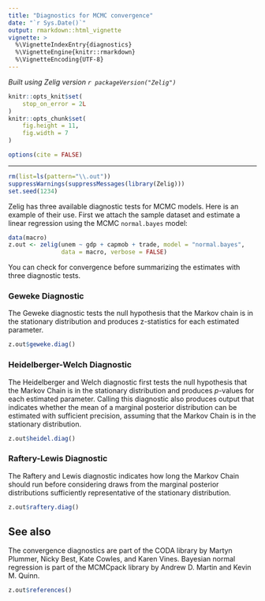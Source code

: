 ```yaml
---
title: "Diagnostics for MCMC convergence"
date: "`r Sys.Date()`"
output: rmarkdown::html_vignette
vignette: >
  %\VignetteIndexEntry{diagnostics}
  %\VignetteEngine{knitr::rmarkdown}
  %\VignetteEncoding{UTF-8}
---
```


*Built using Zelig version `r packageVersion("Zelig")`*

```r
knitr::opts_knit$set(
    stop_on_error = 2L
)
knitr::opts_chunk$set(
    fig.height = 11,
    fig.width = 7
)

options(cite = FALSE)
```
---

```r
rm(list=ls(pattern="\\.out"))
suppressWarnings(suppressMessages(library(Zelig)))
set.seed(1234)
```

Zelig has three available diagnostic tests for MCMC models.  Here is an example of their use.
First we attach the sample dataset and estimate a linear regression using the MCMC `normal.bayes` model:

```r
data(macro)
z.out <- zelig(unem ~ gdp + capmob + trade, model = "normal.bayes",
               data = macro, verbose = FALSE)
```

You can check for convergence before summarizing the estimates with three diagnostic tests.

### Geweke Diagnostic

The Geweke diagnostic tests the null hypothesis that the Markov chain is in the stationary distribution and produces z-statistics for each estimated parameter.

```r
z.out$geweke.diag()
```

### Heidelberger-Welch Diagnostic

The Heidelberger and Welch diagnostic first tests the null hypothesis that the Markov Chain is in the stationary distribution and produces *p*-values for each estimated parameter. Calling this diagnostic also produces output that indicates whether the mean of a marginal posterior distribution can be estimated with sufficient precision, assuming that the Markov Chain is in the stationary distribution.

```r
z.out$heidel.diag()
```

### Raftery-Lewis Diagnostic

The Raftery and Lewis diagnostic indicates how long the Markov Chain should run before considering draws from the marginal posterior distributions sufficiently representative of the stationary distribution.

```r
z.out$raftery.diag()
```

See also
------

The convergence diagnostics are part of the
CODA library by Martyn Plummer, Nicky Best, Kate Cowles, and Karen Vines.
Bayesian normal regression is part of the MCMCpack library by Andrew D.
Martin and Kevin M. Quinn.

```r
z.out$references()
```
